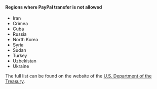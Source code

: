 <Cut title="Only certain countries">

#### Regions where PayPal transfer is not allowed

- Iran
- Crimea
- Cuba
- Russia
- North Korea
- Syria
- Sudan
- Turkey
- Uzbekistan
- Ukraine

The full list can be found on the website of the [U.S. Department of the Treasury](https://www.treasury.gov/resource-center/sanctions/Programs/Pages/Programs.aspx).

</Cut>
